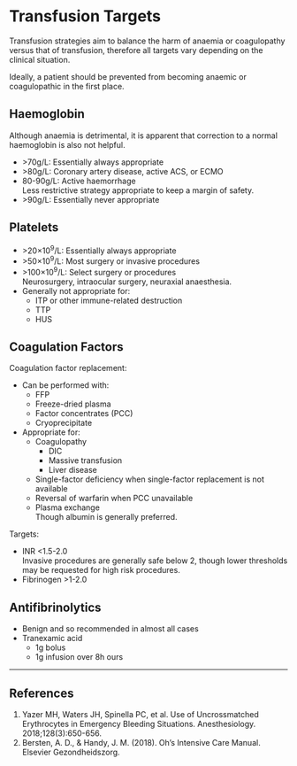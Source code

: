 # Transfusion Targets

Transfusion strategies aim to balance the harm of anaemia or coagulopathy versus that of transfusion, therefore all targets vary depending on the clinical situation.

:::column-margin
Ideally, a patient should be prevented from becoming anaemic or coagulopathic in the first place.
:::

## Haemoglobin

:::column-margin
Although anaemia is detrimental, it is apparent that correction to a normal haemoglobin is also not helpful. 
:::

* \>70g/L: Essentially always appropriate
* \>80g/L: Coronary artery disease, active ACS, or ECMO
* 80-90g/L: Active haemorrhage\
Less restrictive strategy appropriate to keep a margin of safety.
* \>90g/L: Essentially never appropriate


## Platelets

* \>20×10^9^/L: Essentially always appropriate
* \>50×10^9^/L: Most surgery or invasive procedures 
* \>100×10^9^/L: Select surgery or procedures\
Neurosurgery, intraocular surgery, neuraxial anaesthesia.
* Generally not appropriate for:
	* ITP or other immune-related destruction
	* TTP
	* HUS


## Coagulation Factors

Coagulation factor replacement:

* Can be performed with:
	* FFP
	* Freeze-dried plasma
	* Factor concentrates (PCC)
	* Cryoprecipitate
* Appropriate for:
	* Coagulopathy
		* DIC
		* Massive transfusion
		* Liver disease
	* Single-factor deficiency when single-factor replacement is not available
	* Reversal of warfarin when PCC unavailable
	* Plasma exchange\
	Though albumin is generally preferred.


Targets:

* INR <1.5-2.0\
Invasive procedures are generally safe below 2, though lower thresholds may be requested for high risk procedures.
* Fibrinogen >1-2.0


## Antifibrinolytics

* Benign and so recommended in almost all cases
* Tranexamic acid
	* 1g bolus
	* 1g infusion over 8h ours

---

## References

1. Yazer MH, Waters JH, Spinella PC, et al. Use of Uncrossmatched Erythrocytes in Emergency Bleeding Situations. Anesthesiology. 2018;128(3):650-656.
2. Bersten, A. D., & Handy, J. M. (2018). Oh’s Intensive Care Manual. Elsevier Gezondheidszorg.